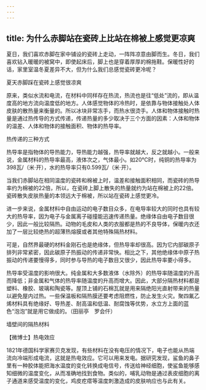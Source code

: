 ```yaml
---
---
---
```

title: 为什么赤脚站在瓷砖上比站在棉被上感觉更凉爽
---




夏日，我们喜欢赤脚在家中铺设的瓷砖上走动，一阵阵凉意由脚而生。冬日，我们喜欢钻入暖暖的被窝中，即使起床后，脚上也是穿着厚厚的棉拖鞋。保暖性好的话，家里室温冬夏差异不大，但为什么我们总感觉瓷砖更冷呢？

夏天赤脚踩在瓷砖上感觉很凉爽



原来，类似水流和电流，在材料中同样存在热流，热流也是往“低处”流的，即从温度高的地方流向温度低的地方。人体感觉物体的冷热时，是依靠与物体接触处人体皮肤的散热量来衡量的。所以冰块非常冻手，而热水很烫手。人体和物体接触时热量是通过热传导的方式传递，传递热量的多少取决于三个方面的因素：人体和物体的温差、人体和物体的接触面积、物体的热导率。

热传递的三种方式



热导率是指物体的导热能力，导热能力越强，热导率就越大，反之就越小。一般来说，金属材料的热导率最高，液体次之，气体最小。如20℃时，纯铜的热导率为398瓦/（米·开），水的热导率只有0.599瓦/（米·开）。

当我们赤脚站在相同温度的瓷砖和棉被上时，温差和接触面积相同，而瓷砖的热导率约为棉被的22倍，所以，在瓷砖上脚上散失的热量就约为站在棉被上的22倍。瓷砖散失皮肤热量的本领远大于棉被，所以站在瓷砖上感觉更冷。

进一步来说，金属材料中自由运动的电子数目众多，在电导率较大的同时也具有较大的热导率，因为电子与金属离子碰撞能迅速传递热量。绝缘体自由电子数目很少，因此一般比较隔热。动物的毛皮和人类的衣服都是热的不良导体，保暖内衣还加了一层比较绝热的超薄热熔膜或者其他特殊隔热材料。

可是，自然界最硬的材料金刚石也是绝缘体，但热导率却很高。因为它内部碳原子排列非常紧密，因此碳原子热振动的传递非常快。相比之下，其他绝缘体中原子热振动的传递要慢得多，同时参与导热的电子数目又很少，因此热导率要小得多。

热导率受温度的影响很大。纯金属和大多数液体（水除外）的热导率随温度的升高而降低；非金属和气体的热导率随温度的升高而增大。因此，大部分隔热材料都是塑料、橡胶、玻璃和陶瓷等。屋顶上铺的石棉瓦就是用来隔绝阳光直射带来的热量以避免屋内过热。一些保温板和隔热膜还要考虑阻燃性，防止发生火灾。聚四氟乙烯材料具有绝缘好、导热差、耐高温和低温、耐腐蚀等优势，水立方上面的蓝色“泡泡”就是用它做成的。（田丽亭　罗会仟）

墙壁间的隔热材料





【微博士】热电效应

1821年德国科学家赛贝克发现，有些材料在没有电压的情况下，电子也能从热端流向冷端形成电流，这就是热电效应。它可以用来发电。据研究发现，鲨鱼的鼻子里有一种胶体能把海水温度的变化转换成电信号，传送给神经细胞，使鲨鱼能够感知细微的温度变化，从而准确地找到食物。类似的，哺乳动物是通过表皮细胞的离子通道来感受温度的变化，鸡皮疙瘩等温度刺激造成的皮肤响应也与此有关。